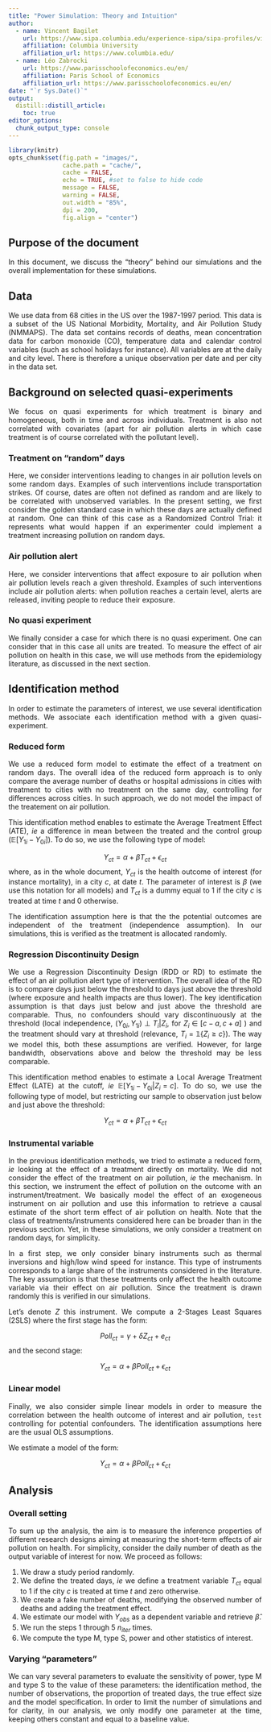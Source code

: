 ```yaml
---
title: "Power Simulation: Theory and Intuition"
author:
  - name: Vincent Bagilet 
    url: https://www.sipa.columbia.edu/experience-sipa/sipa-profiles/vincent-bagilet
    affiliation: Columbia University
    affiliation_url: https://www.columbia.edu/
  - name: Léo Zabrocki 
    url: https://www.parisschoolofeconomics.eu/en/
    affiliation: Paris School of Economics
    affiliation_url: https://www.parisschoolofeconomics.eu/en/
date: "`r Sys.Date()`"
output: 
  distill::distill_article:
    toc: true
editor_options: 
  chunk_output_type: console
---
```


<style>
body {
text-align: justify}
</style>

```r
library(knitr)
opts_chunk$set(fig.path = "images/",
               cache.path = "cache/",
               cache = FALSE,
               echo = TRUE, #set to false to hide code
               message = FALSE,
               warning = FALSE,
               out.width = "85%",
               dpi = 200,
               fig.align = "center")  
```  

## Purpose of the document

In this document, we discuss the "theory" behind our simulations and the overall implementation for these simulations.

## Data

We use data from 68 cities in the US over the 1987-1997 period. This data is a subset of the US National Morbidity, Mortality, and Air Pollution Study (NMMAPS). The data set contains records of deaths, mean concentration data for carbon monoxide (CO), temperature data and calendar control variables (such as school holidays for instance). All variables are at the daily and city level. There is therefore a unique observation per date and per city in the data set.

## Background on selected quasi-experiments

We focus on quasi experiments for which treatment is binary and homogeneous, both in time and across individuals. Treatment is also not correlated with covariates (apart for air pollution alerts in which case treatment is of course correlated with the pollutant level).

### Treatment on "random" days

Here, we consider interventions leading to changes in air pollution levels on some random days. Examples of such interventions include transportation strikes. Of course, dates are often not defined as random and are likely to be correlated with unobserved variables. In the present setting, we first consider the golden standard case in which these days are actually defined at random. One can think of this case as a Randomized Control Trial: it represents what would happen if an  experimenter could implement a treatment increasing pollution on random days.

### Air pollution alert

Here, we consider interventions that affect exposure to air pollution when air pollution levels reach a given threshold. Examples of such interventions include air pollution alerts: when pollution reaches a certain level, alerts are released, inviting people to reduce their exposure.

### No quasi experiment

We finally consider a case for which there is no quasi experiment. One can consider that in this case all units are treated. To measure the effect of air pollution on health in this case, we will use methods from the epidemiology literature, as discussed in the next section.

## Identification method

In order to estimate the parameters of interest, we use several identification methods. We associate each identification method with a given quasi-experiment.

### Reduced form

We use a reduced form model to estimate the effect of a treatment on random days. The overall idea of the reduced form approach is to only compare the average number of deaths or hospital admissions in cities with treatment to cities with no treatment on the same day, controlling for differences across cities. In such approach, we do not model the impact of the treatement on air pollution.

This identification method enables to estimate the Average Treatment Effect (ATE), *ie* a difference in mean between the treated and the control group ($\mathbb{E}[Y_{1i} - Y_{0i}]$). To do so, we use the following type of model:

$$Y_{ct} = \alpha + \beta T_{ct} + \epsilon_{ct}$$
where, as in the whole document, $Y_{ct}$ is the health outcome of interest (for instance mortality), in a city $c$, at date $t$. The parameter of interest is $\beta$ (we use this notation for all models) and $T_{ct}$ is a dummy equal to 1 if the city $c$ is treated at time $t$ and 0 otherwise.

The identification assumption here is that the the potential outcomes are independent of the treatment (independence assumption). In our simulations, this is verified as the treatment is allocated randomly.

### Regression Discontinuity Design

We use a Regression Discontinuity Design (RDD or RD) to estimate the effect of an air pollution alert type of intervention. The overall idea of the RD is to compare days just below the threshold to days just above the threshold (where exposure and health impacts are thus lower). The key identification assumption is that days just below and just above the threshold are comparable. Thus, no confounders should vary discontinuously at the threshold (local independence, $(Y_{0i}, Y_{1i}) \perp T_i|Z_i$, for $Z_i \in [c-a, c+a]$ ) and the treatment should vary at threshold (relevance, $T_i = \mathbb{1} \{Z_i \geq  c\}$). The way we model this, both these assumptions are verified. However, for large bandwidth, observations above and below the threshold may be less comparable.

This identification method enables to estimate a Local Average Treatment Effect (LATE) at the cutoff, *ie* $\mathbb{E}[Y_{1i} - Y_{0i}|Z_i = c]$. To do so, we use the following type of model, but restricting our sample to observation just below and just above the threshold:

$$Y_{ct} = \alpha + \beta T_{ct} + \epsilon_{ct}$$

### Instrumental variable

In the previous identification methods, we tried to estimate a reduced form, *ie* looking at the effect of a treatment directly on mortality. We did not consider the effect of the treatment on air pollution, *ie* the mechanism. In this section, we instrument the effect of pollution on the outcome with an instrument/treatment. We basically model the effect of an exogeneous instrument on air pollution and use this information to retrieve a causal estimate of the short term effect of air pollution on health. Note that the class of treatments/instruments considered here can be broader than in the previous section. Yet, in these simulations, we only consider a treatment on random days, for simplicity.

In a first step, we only consider binary instruments such as thermal inversions and high/low wind speed for instance. This type of instruments corresponds to a large share of the instruments considered in the literature. The key assumption is that these treatments only affect the health outcome variable via their effect on air pollution. Since the treatment is drawn randomly this is verified in our simulations.

Let's denote $Z$ this instrument. We compute a 2-Stages Least Squares (2SLS) where the first stage has the form:

$$Poll_{ct} = \gamma + \delta Z_{ct} + e_{ct}$$
and the second stage:

$$Y_{ct} = \alpha + \beta Poll_{ct} + \epsilon_{ct}$$

### Linear model

Finally, we also consider simple linear models in order to measure the correlation between the health outcome of interest and air pollution, `test` controlling for potential confounders. The identification assumptions here are the usual OLS assumptions.

We estimate a model of the form:

$$Y_{ct} = \alpha + \beta Poll_{ct} + \epsilon_{ct}$$

## Analysis

### Overall setting

To sum up the analysis, the aim is to measure the inference properties of different research designs aiming at measuring the short-term effects of air pollution on health. For simplicity, consider the daily number of death as the output variable of interest for now. We proceed as follows:

<!-- 1. We define the length of the study period, *ie* the number of observations, and a true effect size, $\beta_0$, representing the percentage change in the number of deaths in response to the treatment. -->
1. We draw a study period randomly.
1. We define the treated days, *ie* we define a treatment variable $T_{ct}$ equal to 1 if the city $c$ is treated at time $t$ and zero otherwise. 
1. We create a fake number of deaths, modifying the observed number of deaths and adding the treatment effect.
1. We estimate our model with $Y_{obs}$ as a dependent variable and retrieve $\hat{\beta}$.
1. We run the steps 1 through 5 $n_{iter}$ times.
1. We compute the type M, type S, power and other statistics of interest.

<!-- In the potential outcome framework, we have $Y_{ct}(0)$, the number of deaths if a city $c$ is not treated at time $t$ equal to $h_{ct}$ and $Y_{ct}(1)$, the number of deaths if this city is treated, equal to $(1 + \beta_0)h_{ct}$. We build our setting, so that we can "observe" both outcomes. The estimation is performed on the fake observed data $Y_{obs} = h^{fake}$ and we have -->
<!-- $Y_{obs} = Y(0) × (1-T) + Y(1) × T$.  -->

### Varying "parameters"

We can vary several parameters to evaluate the sensitivity of power, type M and type S to the value of these parameters: the identification method, the number of observations, the proportion of treated days, the true effect size and the model specification. In order to limit the number of simulations and for clarity, in our analysis, we only modify one parameter at the time, keeping others constant and equal to a baseline value. 

